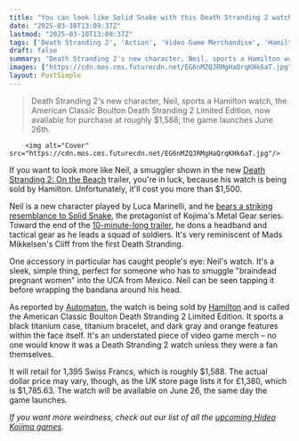 ```yaml
---
title: "You can look like Solid Snake with this Death Stranding 2 watch, but it'll cost you over $1,500"
date: "2025-03-10T13:09:37Z"
lastmod: "2025-03-10T13:09:37Z"
tags: ['Death Stranding 2', 'Action', 'Video Game Merchandise', 'Hamilton Watch']
draft: false
summary: "Death Stranding 2's new character, Neil, sports a Hamilton watch, the American Classic Boulton Death Stranding 2 Limited Edition,  now available for purchase at roughly $1,588;  the game launches June 26th."
images: ["https://cdn.mos.cms.futurecdn.net/EG6nMZQJRMgHaQrqKHk6aT.jpg"]
layout: PostSimple
---
```

> Death Stranding 2's new character, Neil, sports a Hamilton watch, the American Classic Boulton Death Stranding 2 Limited Edition,  now available for purchase at roughly $1,588;  the game launches June 26th.


        <img alt="Cover" src="https://cdn.mos.cms.futurecdn.net/EG6nMZQJRMgHaQrqKHk6aT.jpg"/>
        
If you want to look more like Neil, a smuggler shown in the new [<u>Death Stranding 2: On the Beach</u>](https://www.gamesradar.com/death-stranding-2-guide/) trailer, you're in luck, because his watch is being sold by Hamilton. Unfortunately, it'll cost you more than $1,500.

Neil is a new character played by Luca Marinelli, and he [<u>bears a striking resemblance to Solid Snake</u>](https://www.gamesradar.com/games/action/hideo-kojima-is-still-hung-up-on-his-ex-as-death-stranding-2-features-a-metal-gear-solid-doppelganger-the-director-says-is-the-spitting-image-of-solid-snake/), the protagonist of Kojima's Metal Gear series. Toward the end of the [<u>10-minute-long trailer</u>](https://www.gamesradar.com/games/action/hideo-kojima-reveals-death-stranding-2-on-the-beach-release-date-and-the-collectors-edition-includes-exactly-what-i-predicted-it-would/), he dons a headband and tactical gear as he leads a squad of soldiers. It's very reminiscent of Mads Mikkelsen's Cliff from the first Death Stranding.

One accessory in particular has caught people's eye: Neil's watch. It's a sleek, simple thing, perfect for someone who has to smuggle "braindead pregnant women" into the UCA from Mexico. Neil can be seen tapping it before wrapping the bandana around his head.

As reported by [<u>Automaton</u>](https://automaton-media.com/en/news/neils-watch-in-death-stranding-2-on-the-beach-to-be-made-into-real-timepiece-by-hamilton-and-kojima-productions/), the watch is being sold by [<u>Hamilton</u>](https://go.redirectingat.com/?id=92X1161492&xcust=grd_us_7273010292107656809&xs=1&url=https%3A%2F%2Fwww.hamiltonwatch.com%2Fen-gb%2Fh13605130-american-classic-boulton-titanium-death-stranding-two.html&sref=https%3A%2F%2Fwww.gamesradar.com%2Fgames%2Faction%2Fyou-can-look-like-solid-snake-with-this-death-stranding-2-watch-but-itll-cost-you-over-usd1-500) and is called the American Classic Boulton Death Stranding 2 Limited Edition. It sports a black titanium case, titanium bracelet, and dark gray and orange features within the face itself. It's an understated piece of video game merch – no one would know it was a Death Stranding 2 watch unless they were a fan themselves.

It will retail for 1,395 Swiss Francs, which is roughly $1,588. The actual dollar price may vary, though, as the UK store page lists it for £1,380, which is $1,785.63. The watch will be available on June 26, the same day the game launches.

*If you want more weirdness, check out our list of all the *[<u><em>upcoming Hideo Kojima games</em></u>](https://www.gamesradar.com/games/upcoming-hideo-kojima-games/)*.*
        